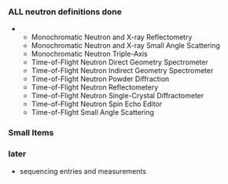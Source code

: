 === '''ALL''' neutron definitions '''done''' ===
** Monochromatic Neutron and X-ray Reflectometry
** Monochromatic Neutron and X-ray Small Angle Scattering
** Monochromatic Neutron Triple-Axis
** Time-of-Flight Neutron Direct Geometry Spectrometer
** Time-of-Flight Neutron Indirect Geometry Spectrometer
** Time-of-Flight Neutron Powder Diffraction
** Time-of-Flight Neutron Reflectometery
** Time-of-Flight Neutron Single-Crystal Diffractometer
** Time-of-Flight Neutron Spin Echo Editor
** Time-of-Flight Small Angle Scattering

===Small Items===

===later===
* sequencing entries and measurements
